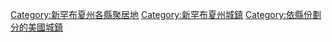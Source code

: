 
[[Category:新罕布夏州各縣聚居地|Category:新罕布夏州各縣聚居地]]
[[Category:新罕布夏州城鎮|Category:新罕布夏州城鎮]]
[[Category:依縣份劃分的美國城鎮|Category:依縣份劃分的美國城鎮]]